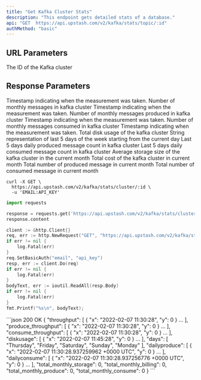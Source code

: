 ```yaml
---
title: "Get Kafka Cluster Stats"
description: "This endpoint gets detailed stats of a database."
api: "GET  https://api.upstash.com/v2/kafka/stats/topic/:id"
authMethod: "basic"
---
```




## URL Parameters

<ParamField path="id" required>
The ID of the Kafka cluster
</ParamField>

## Response Parameters

<ResponseField name="throughput" type="Object">
<Expandable title="Properties">
<ResponseField name="x" type="string">
Timestamp indicating when the measurement was taken.
</ResponseField>
<ResponseField name="y" type="int">
Number of monthly messages in kafka cluster
</ResponseField>
</Expandable>
</ResponseField>

<ResponseField name="produce_throughput" type="Object">
<Expandable title="Properties">
<ResponseField name="x" type="string">
Timestamp indicating when the measurement was taken.
</ResponseField>
<ResponseField name="y" type="int">
Number of monthly messages produced in kafka cluster
</ResponseField>
</Expandable>
</ResponseField>

<ResponseField name="consume_throughput" type="Object">
<Expandable title="Properties">
<ResponseField name="x" type="string">
Timestamp indicating when the measurement was taken.
</ResponseField>
<ResponseField name="y" type="int">
Number of monthly messages consumed in kafka cluster
</ResponseField>
</Expandable>
</ResponseField>

<ResponseField name="diskusage" type="Object">
<Expandable title="Properties">
<ResponseField name="x" type="string">
Timestamp indicating when the measurement was taken.
</ResponseField>
<ResponseField name="y" type="int">
Total disk usage of the kafka cluster
</ResponseField>
</Expandable>
</ResponseField>

<ResponseField name="days" type="Array<string>">
String representation of last 5 days of the week starting from the current day
</ResponseField>

<ResponseField name="dailyproduce" type="int">
Last 5 days daily produced message count in kafka cluster
</ResponseField>

<ResponseField name="dailyconsume" type="int">
Last 5 days daily consumed message count in kafka cluster
</ResponseField>

<ResponseField name="total_monthly_storage" type="int">
Average storage size of the kafka cluster in the current month
</ResponseField>

<ResponseField name="total_monthly_billing" type="int">
Total cost of the kafka cluster in current month
</ResponseField>

<ResponseField name="total_monthly_produce" type="int">
Total number of produced message in current month
</ResponseField>

<ResponseField name="total_monthly_consume" type="int">
Total number of consumed message in current month
</ResponseField>

<RequestExample>

```shell curl
curl -X GET \
  https://api.upstash.com/v2/kafka/stats/cluster/:id \
  -u 'EMAIL:API_KEY'
```

```python Python
import requests

response = requests.get('https://api.upstash.com/v2/kafka/stats/cluster/:id', auth=('EMAIL', 'API_KEY'))
response.content
```

```go Go
client := &http.Client{}
req, err := http.NewRequest("GET", "https://api.upstash.com/v2/kafka/stats/cluster/:id", nil)
if err != nil {
    log.Fatal(err)
}
req.SetBasicAuth("email", "api_key")
resp, err := client.Do(req)
if err != nil {
    log.Fatal(err)
}
bodyText, err := ioutil.ReadAll(resp.Body)
if err != nil {
    log.Fatal(err)
}
fmt.Printf("%s\n", bodyText);
```

</RequestExample>

<ResponseExample>
```json 200 OK
{
  "throughput": [
    {
      "x": "2022-02-07 11:30:28",
      "y": 0
    }
    ...
  ],
  "produce_throughput": [
    {
      "x": "2022-02-07 11:30:28",
      "y": 0
    }
    ...
  ],
  "consume_throughput": [
    {
      "x": "2022-02-07 11:30:28",
      "y": 0
    }
    ...
  ],
  "diskusage": [
    {
      "x": "2022-02-07 11:45:28",
      "y": 0
    }
    ...
  ],
  "days": [
    "Thursday",
    "Friday",
    "Saturday",
    "Sunday",
    "Monday"
  ],
  "dailyproduce": [
    {
      "x": "2022-02-07 11:30:28.937259962 +0000 UTC",
      "y": 0
    }
    ...
  ],
  "dailyconsume": [
    {
      "x": "2022-02-07 11:30:28.937256776 +0000 UTC",
      "y": 0
    }
    ...
  ],
  "total_monthly_storage": 0,
  "total_monthly_billing": 0,
  "total_monthly_produce": 0,
  "total_monthly_consume": 0
}
```
</ResponseExample>
